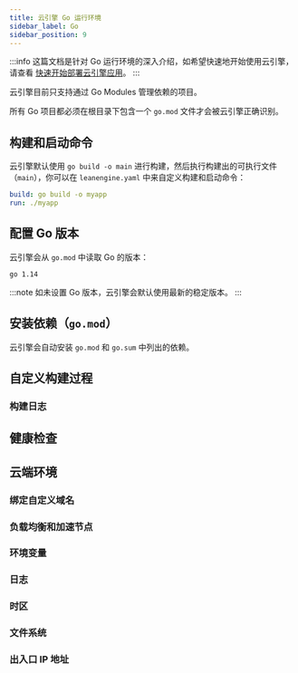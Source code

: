 ```yaml
---
title: 云引擎 Go 运行环境
sidebar_label: Go
sidebar_position: 9
---
```



:::info
这篇文档是针对 Go 运行环境的深入介绍，如希望快速地开始使用云引擎，请查看 [快速开始部署云引擎应用](/sdk/engine/deploy/getting-started)。
:::

云引擎目前只支持通过 Go Modules 管理依赖的项目。

所有 Go 项目都必须在根目录下包含一个 `go.mod` 文件才会被云引擎正确识别。

## 构建和启动命令

云引擎默认使用 `go build -o main` 进行构建，然后执行构建出的可执行文件（`main`），你可以在 `leanengine.yaml` 中来自定义构建和启动命令：

```yaml title='leanengine.yaml'
build: go build -o myapp
run: ./myapp
```

## 配置 Go 版本

云引擎会从 `go.mod` 中读取 Go 的版本：

```plain title='go.mod'
go 1.14
```

:::note
如未设置 Go 版本，云引擎会默认使用最新的稳定版本。
:::

## 安装依赖（`go.mod`）

云引擎会自动安装 `go.mod` 和 `go.sum` 中列出的依赖。

## 自定义构建过程

<BuildingAdvanced />

### 构建日志

<BuildingBuildLogs />

## 健康检查

<CloudHealthCheck />

## 云端环境

### 绑定自定义域名

<CloudCustomDomain />

### 负载均衡和加速节点

<CloudLoadBalancer only="go" />

### 环境变量

<CloudEnvironments />

### 日志

<CloudLogs only="go" />

### 时区

<CloudTimezone />

### 文件系统

<CloudFilesystem />

### 出入口 IP 地址

<CloudInternetAddress />
